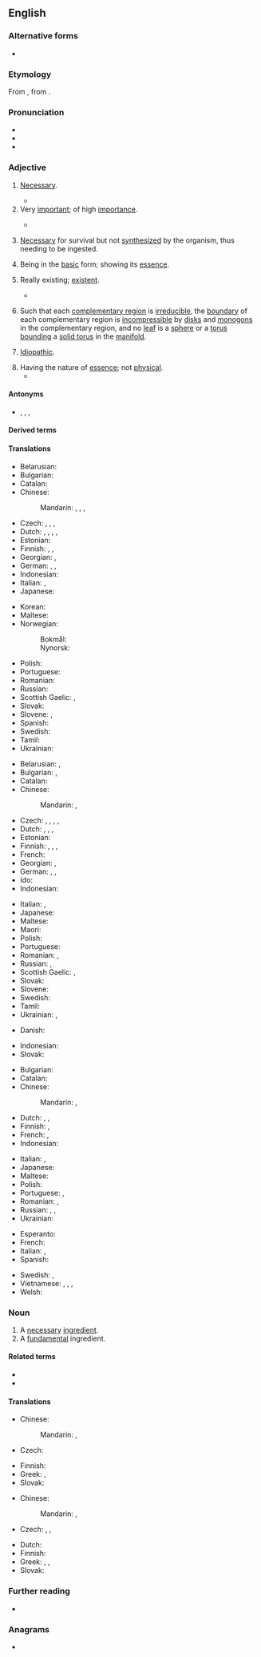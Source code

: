 ==English==

===Alternative forms===
* {{alter|en|essentiall||obsolete}}

===Etymology===
{{root|en|ine-pro|*h₁es-}}
From {{bor|en|LL.|essentiālis}}, from {{der|en|la|essentia||being, essence}}.

===Pronunciation===
* {{IPA|en|/ɪˈsɛn.ʃəl/|[əˈsɛn.tʃəl]}}
* {{audio|en|en-us-essential.ogg|Audio (US)}}
* {{hyphenation|en|es|sen|tial}}

===Adjective===
{{en-adj}}

# [[necessary|Necessary]].
#: {{syn|en|indispensable|Thesaurus:requisite}}
#: {{ant|en|accidental|accessorial|incidental|unnecessary|unneeded}}
#* {{quote-journal|1=en|year=2018|author=Clarence Green|author2=James Lambert|title=Advancing disciplinary literacy through English for academic purposes: Discipline-specific wordlists, collocations and word families for eight secondary subjects|journal=Journal of English for Academic Purposes|volume=35|doi=https://doi.org/10.1016/j.jeap.2018.07.004|page=105|text=Thus, research-based resources with the potential to assist teachers prepare secondary students for tertiary education are '''essential'''.}}
# Very [[important]]; of high [[importance]].
#: {{syn|en|crucial|Thesaurus:important}}
#: {{ant|en|unimportant|Thesaurus:insignificant}}
#* {{quote-journal|en|date=2013-05-17|author=George Monbiot| authorlink=George Monbiot| title=Money just makes the rich suffer| volume=188| issue=23| page=19| magazine={{w|The Guardian Weekly}}| url=http://www.guardian.co.uk/commentisfree/2013/may/06/politics-envy-keenest-rich| passage=In order to grant the rich these pleasures, the social contract is reconfigured. The welfare state is dismantled. '''Essential''' public services are cut so that the rich may pay less tax.&nbsp;[&hellip;]}}
# {{lb|en|biology}} [[necessary|Necessary]] for survival but not [[synthesize]]d by the organism, thus needing to be ingested.
# Being in the [[basic]] form; showing its [[essence]].
#: {{syn|en|Thesaurus:intrinsic|Thesaurus:bare-bones}}
#: {{ant|en|adscititious|Thesaurus:extrinsic}}
#: {{ux|en|Don’t mind him being grumpy. That’s the '''essential''' Fred.}}
# Really existing; [[existent]].
#: {{syn|en|Thesaurus:existent}}
#: {{ant|en|Thesaurus:inexistent}}
#* {{RQ:Webster Malfi|scene=ii|page=51|passage=Or is it true, that thou art but a bare name, / And no '''eſſential''' thing?}}
# {{lb|en|geometry}} Such that each [[complementary region]] is [[irreducible]], the [[boundary]] of each complementary region is [[incompressible]] by [[disk]]s and [[monogon]]s in the complementary region, and no [[leaf]] is a [[sphere]] or a [[torus]] [[bound]]ing a [[solid torus]] in the [[manifold]].
#: {{rfex|en|difference between 1 and 2}}
# {{lb|en|medicine}} [[idiopathic|Idiopathic]].
# Having the nature of [[essence]]; not [[physical]].
#* {{RQ:Doyle Land of Mist|chapter=8|passage=It is usually allowed that there is the natural body, as St. [[w:Paul the Apostle|Paul]] called it, which is dissolved at death, and the etheric or spiritual body which survives and functions upon an etheric plane. Those are the '''essential''' things. But we may really have as many coats as an onion and there may be a mental body which may shed itself at any spot where great mental or emotional strain has been experienced.}}

====Antonyms====
* {{l|en|inessential}}, {{l|en|unessential}}, {{l|en|non-essential}}, {{l|en|nonessential}}

====Derived terms====
{{col3|en
|essential amino acid
|essential fatty acid
|essential nutrient
|essential oil
|essentially
|essentialness
|quintessential
|semiessential
|superessential
}}

====Translations====
{{trans-top|necessary}}
* Belarusian: {{t+|be|неабхо́дны}}
* Bulgarian: {{t+|bg|необходи́м}}
* Catalan: {{t+|ca|essencial}}
* Chinese:
*: Mandarin: {{t+|cmn|必要|tr=必要|sc=Hani}}, {{t|cmn|不可缺|tr=bùkě quē de|alt=不可缺的|sc=Hani}}, {{t+|cmn|必備|sc=Hani}}, {{t+|cmn|必备|tr=bìbèi|sc=Hani}}
* Czech: {{t|cs|nepostradatelný|m}}, {{t|cs|esenciální}}, {{t+|cs|nezbytný|m}}, {{t+|cs|nevyhnutelný|m}}
* Dutch: {{t+|nl|essentieel}}, {{t+|nl|onontbeerlijk}}, {{t+|nl|wezenlijk}}, {{t+|nl|noodzakelijk}}, {{t+|nl|nodig}}
* Estonian: {{t|et|vajalik}}
* Finnish: {{t+|fi|olennainen}}, {{t+|fi|tärkeä}}, {{t+|fi|tarpeellinen}}
* Georgian: {{t|ka|აუცილებელი|sc=Geor}}, {{t+|ka|არსებითი|sc=Geor}}
* German: {{t+|de|essenziell}}, {{t+|de|notwendig}}, {{t+|de|unverzichtbar}}
* Indonesian: {{t+|id|esensial}}
* Italian: {{t+|it|necessario}}, {{t+|it|indispensabile}}
* Japanese: {{t+|ja|不可欠|tr=ふかけつな, fukaketsu na|alt=不可欠な}}
{{trans-mid}}
* Korean: {{t|ko|필수적인}}
* Maltese: {{t|mt|essenzjali}}
* Norwegian:
*: Bokmål: {{t|nb|essensiell}}
*: Nynorsk: {{t|nn|essensiell}}
* Polish: {{t+|pl|niezbędny|m}}
* Portuguese: {{t+|pt|essencial}}
* Romanian: {{t+|ro|necesar|m|n}}
* Russian: {{t+|ru|необходи́мый}}
* Scottish Gaelic: {{t|gd|deatamach}}, {{t|gd|riatanach}}
* Slovak: {{t|sk|nutný}}
* Slovene: {{t|sl|bistven}}, {{t|sl|nujen}}
* Spanish: {{t+|es|esencial}}
* Swedish: {{t+|sv|nödvändig}}
* Tamil: {{t|ta|அவசியமான}}
* Ukrainian: {{t|uk|необхі́дний}}
{{trans-bottom}}

{{trans-top|of high importance}}
* Belarusian: {{t|be|ва́жны}}, {{t|be|істо́тны}}
* Bulgarian: {{t+|bg|ва́жен}}, {{t+|bg|съще́ствен}}
* Catalan: {{t+|ca|essencial}}
* Chinese:
*: Mandarin: {{t+|cmn|要素|tr=yàosù|sc=Hani}}, {{t+|cmn|切要|tr=qièyào|sc=Hani}}
* Czech: {{t+|cs|zásadní}}, {{t|cs|esenciální}}, {{t|cs|nejpodstatnější}}, {{t+|cs|nejdůležitější}}, {{t+|cs|hlavní}}
* Dutch: {{t+|nl|essentieel}}, {{t+|nl|onontbeerlijk}}, {{t+|nl|wezenlijk}}, {{t+|nl|belangrijk}}
* Estonian: {{t+|et|oluline}}
* Finnish: {{t+|fi|olennainen}}, {{t+|fi|välttämätön}}, {{t|fi|elintärkeä}}, {{t+|fi|oleellinen}}
* French: {{t+|fr|indispensable}}
* Georgian: {{t|ka|აუცილებელი}}, {{t+|ka|არსებითი}}
* German: {{t+|de|wesentlich}}, {{t+|de|unentbehrlich}}, {{t+|de|unverzichtbar}}
* Ido: {{t+|io|esencala}}
* Indonesian: {{t+|id|esensial}}
{{trans-mid}}
* Italian: {{t+|it|essenziale}}, {{t+|it|fondamentale}}
* Japanese: {{t+|ja|肝要|tr=かんよう, kan'yō|sc=Jpan}}
* Maltese: {{t|mt|essenzjali}}
* Maori: {{t|mi|waiwai}}
* Polish: {{t+|pl|zasadniczy|m}}
* Portuguese: {{t+|pt|essencial}}
* Romanian: {{t+|ro|esențial}}, {{t+|ro|important}}
* Russian: {{t+|ru|ва́жный}}, {{t+|ru|суще́ственный}}
* Scottish Gaelic: {{t|gd|deatamach}}, {{t|gd|riatanach}}
* Slovak: {{t|sk|kľúčový}}
* Slovene: {{t|sl|bistven}}
* Swedish: {{t+|sv|essentiell}}
* Tamil: {{t|ta|இன்றியமையாத}}
* Ukrainian: {{t+|uk|важли́вий}}, {{t|uk|істо́тний}}
{{trans-bottom}}

{{trans-top|needing to be ingested}}
* Danish: {{t|da|essentiel}}
{{trans-mid}}
* Indonesian: {{t+|id|esensial}}
* Slovak: {{t|sk|esenciálny}}
{{trans-bottom}}

{{trans-top|in basic form}}
* Bulgarian: {{t+|bg|осно́вен}}
* Catalan: {{t+|ca|essencial}}
* Chinese:
*: Mandarin: {{t+|cmn|精華|alt=精華的|sc=Hani}}, {{t+|cmn|精华|tr=jīnghuá de|alt=精华的|sc=Hani}}
* Dutch: {{t+|nl|essentieel}}, {{t+|nl|wezenlijk}}, {{t+|nl|echt}}
* Finnish: {{t+|fi|perusluonteinen}}, {{t+|fi|normaali}}
* French: {{t+|fr|essentiel}}, {{t+|fr|fondamental}}
* Indonesian: {{t+|id|esensial}}
{{trans-mid}}
* Italian: {{t+|it|essenziale}}, {{t+|it|sobrio}}
* Japanese: {{t+|ja|肝心|tr=かんじんな, kanjin na|alt=肝心な|sc=Jpan}}
* Maltese: {{t|mt|essenzjali}}
* Polish: {{t+|pl|podstawowy}}
* Portuguese: {{t+|pt|essencial}}, {{t+|pt|fundamental}}
* Romanian: {{t|ro|de bază}}, {{t+|ro|fundamental}}
* Russian: {{t+|ru|основно́й}}, {{t+|ru|ба́зовый}}, {{t+|ru|фундамента́льный}}
* Ukrainian: {{t|uk|основни́й}}
{{trans-bottom}}

{{checktrans-top}}
* Esperanto: {{t-check|eo|esenca}}
* French: {{t+check|fr|essentiel}}
* Italian: {{qualifier|1,2,3}} {{t+check|it|essenziale}}, {{qualifier|1,2}} {{t+check|it|indispensabile}}
* Spanish: {{t+check|es|esencial}}
{{trans-mid}}
* Swedish: {{t+check|sv|oumbärlig}}, {{t+check|sv|väsentlig}}
* Vietnamese: {{t+check|vi|bản chất}}, {{qualifier|1}} {{t+check|vi|cần thiết}}, {{t+check|vi|cốt yếu}}, {{t+check|vi|chủ yếu}}
* Welsh: {{t+check|cy|canolog}}
{{trans-bottom}}

===Noun===
{{en-noun}}

# A [[necessary]] [[ingredient]].
# A [[fundamental]] ingredient.
#: {{rfex|en}}

====Related terms====
* {{l|en|essentials}}
* {{l|en|essence}}

====Translations====
{{trans-top|necessary ingredient}}
* Chinese:
*: Mandarin: {{t|cmn|[[必要]]的|sc=Hani}}, {{t|cmn|[[必要]]的|tr=bìyào de|sc=Hani}}
* Czech: {{t|cs|nezbytnost|f}}
{{trans-mid}}
* Finnish: {{t|fi|[[tarpeellinen]] [[ainesosa]]}}
* Greek: {{t+|el|ουσιαστικός|m}}, {{t+|el|ουσιώδης|m}}
* Slovak: {{t|sk|esencia}}
{{trans-bottom}}

{{trans-top|fundamental ingredient}}
* Chinese:
*: Mandarin: {{t|cmn|[[基本]]的|sc=Hani}}, {{t|cmn|[[基本]]的|tr=jīběn de|sc=Hani}}
* Czech: {{t+|cs|podstata|f}}, {{t+|cs|jádro|n}}, {{t|cs|esence|f}}
{{trans-mid}}
* Dutch: {{t+|nl|essentieel|n|alt=essentiële}}
* Finnish: {{t|fi|[[olennainen]] [[ainesosa]]}}
* Greek: {{t+|el|ουσιαστικός|m}}, {{t+|el|ουσιώδης|m}}, {{t+|el|στοιχειώδης|m}}
* Slovak: {{t|sk|esencia}}
{{trans-bottom}}

===Further reading===
* {{pedia}}

===Anagrams===
* {{anagrams|en|a=aeeilnsst|siletanes}}